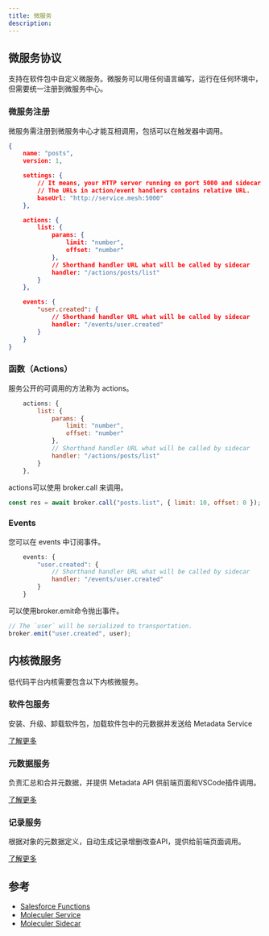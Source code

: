 ```yaml
---
title: 微服务
description: 
---
```


## 微服务协议

支持在软件包中自定义微服务。微服务可以用任何语言编写，运行在任何环境中，但需要统一注册到微服务中心。

### 微服务注册

微服务需注册到微服务中心才能互相调用，包括可以在触发器中调用。

```json
{
    name: "posts",
    version: 1,

    settings: {
        // It means, your HTTP server running on port 5000 and sidecar can reach it on `localhost`
        // The URLs in action/event handlers contains relative URL.
        baseUrl: "http://service.mesh:5000"
    },

    actions: {
        list: {
            params: {
                limit: "number",
                offset: "number"
            },
            // Shorthand handler URL what will be called by sidecar
            handler: "/actions/posts/list"
        }
    },

    events: {
        "user.created": {
            // Shorthand handler URL what will be called by sidecar
            handler: "/events/user.created"
        }
    }
}
```

### 函数（Actions）

服务公开的可调用的方法称为 actions。 

```js
    actions: {
        list: {
            params: {
                limit: "number",
                offset: "number"
            },
            // Shorthand handler URL what will be called by sidecar
            handler: "/actions/posts/list"
        }
    },
```

actions可以使用 broker.call 来调用。 

```js
const res = await broker.call("posts.list", { limit: 10, offset: 0 });
```

### Events

您可以在 events 中订阅事件。

```js
    events: {
        "user.created": {
            // Shorthand handler URL what will be called by sidecar
            handler: "/events/user.created"
        }
    }
```


可以使用broker.emit命令抛出事件。

```js
// The `user` will be serialized to transportation.
broker.emit("user.created", user);
```

## 内核微服务

低代码平台内核需要包含以下内核微服务。

### 软件包服务

安装、升级、卸载软件包，加载软件包中的元数据并发送给 Metadata Service

[了解更多](./service-package)

### 元数据服务

负责汇总和合并元数据，并提供 Metadata API 供前端页面和VSCode插件调用。

[了解更多](./service-metadata)

### 记录服务

根据对象的元数据定义，自动生成记录增删改查API，提供给前端页面调用。

[了解更多](./service-records)

## 参考

- [Salesforce Functions](https://developer.salesforce.com/docs/platform/functions/overview)
- [Moleculer Service](https://moleculer.services/zh/docs/0.14/services.html)
- [Moleculer Sidecar](https://github.com/moleculerjs/sidecar)